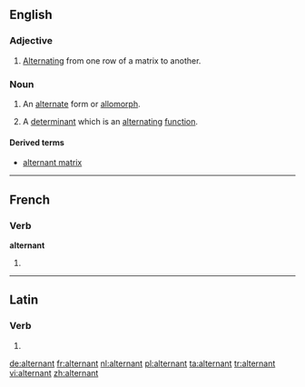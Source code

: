 ==English==

===Adjective===
{{en-adj|-}}

# [[alternate|Alternating]] from one row of a matrix to another.

===Noun===
{{en-noun}}

# {{linguistics}} An [[alternate]] form or [[allomorph]].
# {{mathematics}} A [[determinant]] which is an [[alternating]] [[function]].

====Derived terms====
* [[alternant matrix]]

----

==French==

===Verb===
'''alternant'''

# {{present participle of|[[alterner#French|alterner]]|lang=French}}

----

==Latin==

===Verb===
{{la-verb-form|alternant}}

# {{conjugation of|alterno|alternō|3|p|pres|act|ind|lang=la}}

[[de:alternant]]
[[fr:alternant]]
[[nl:alternant]]
[[pl:alternant]]
[[ta:alternant]]
[[tr:alternant]]
[[vi:alternant]]
[[zh:alternant]]
